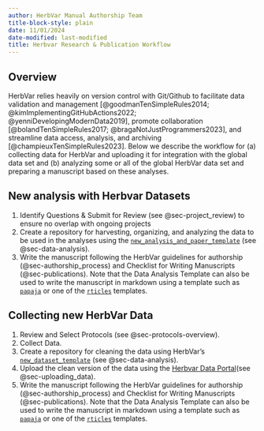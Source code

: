 ```yaml
---
author: HerbVar Manual Authorship Team
title-block-style: plain
date: 11/01/2024
date-modified: last-modified
title: Herbvar Research & Publication Workflow
---
```


## Overview {#sec-workflow}

HerbVar relies heavily on version control with Git/Github to facilitate data validation and management [@goodmanTenSimpleRules2014; @kimImplementingGitHubActions2022; @yenniDevelopingModernData2019], promote collaboration [@bolandTenSimpleRules2017; @bragaNotJustProgrammers2023], and streamline data access, analysis, and archiving [@champieuxTenSimpleRules2023]. Below we describe the workflow for (a) collecting data for HerbVar and uploading it for integration with the global data set and (b) analyzing some or all of the global HerbVar data set and preparing a manuscript based on these analyses.  

## New analysis with Herbvar Datasets

1. Identify Questions & Submit for Review (see @sec-project_review) to ensure no overlap with ongoing projects  
2. Create a repository for harvesting, organizing, and analyzing the data to be used in the analyses using the [`new_analysis_and_paper_template`](https://github.com/HerbVar-Network/analysis_and_paper_template) (see @sec-data-analysis).
3. Write the manuscript following the HerbVar guidelines for authorship (@sec-authorship_process) and Checklist for Writing Manuscripts (@sec-publications). Note that the Data Analysis Template can also be used to write the manuscript in markdown using a template such as [`papaja`](https://github.com/crsh/papaja) or one of the [`rticles`](https://github.com/rstudio/rticles) templates. 


## Collecting new HerbVar Data

1. Review and Select Protocols (see @sec-protocols-overview).
2. Collect Data.
3. Create a repository for cleaning the data using HerbVar's [`new_dataset_template`](https://github.com/HerbVar-Network/new_dataset_template) (see @sec-data-analysis).
4. Upload the clean version of the data using the [Herbvar Data Portal](https://herbvar.shinyapps.io/data_portal_actual/)(see @sec-uploading_data).
5. Write the manuscript following the HerbVar guidelines for authorship (@sec-authorship_process) and Checklist for Writing Manuscripts (@sec-publications). Note that the Data Analysis Template can also be used to write the manuscript in markdown using a template such as [`papaja`](https://github.com/crsh/papaja) or one of the [`rticles`](https://github.com/rstudio/rticles) templates. 


